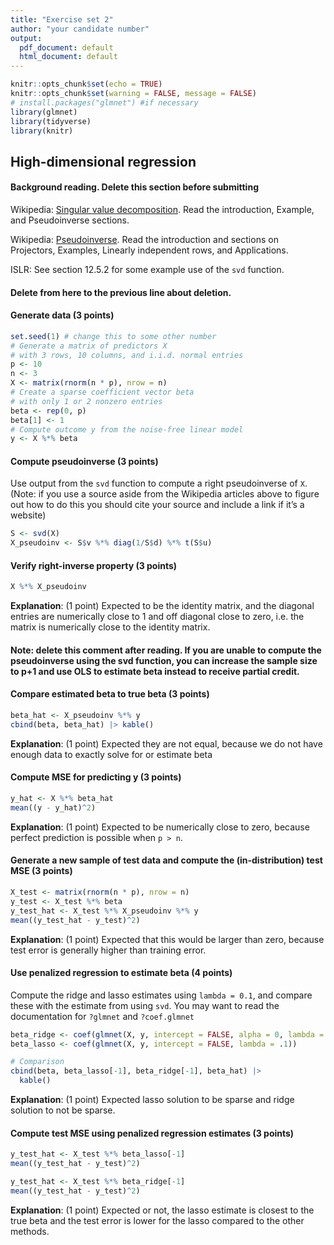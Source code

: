 ```yaml
---
title: "Exercise set 2"
author: "your candidate number"
output:
  pdf_document: default
  html_document: default
---
```


```r
knitr::opts_chunk$set(echo = TRUE)
knitr::opts_chunk$set(warning = FALSE, message = FALSE)
# install.packages("glmnet") #if necessary
library(glmnet) 
library(tidyverse)
library(knitr)
```

## High-dimensional regression



#### Background reading. **Delete this section before submitting**

Wikipedia: [Singular value decomposition](https://en.wikipedia.org/wiki/Singular_value_decomposition). Read the introduction, Example, and Pseudoinverse sections.

Wikipedia: [Pseudoinverse](https://en.wikipedia.org/wiki/Moore%E2%80%93Penrose_inverse). Read the introduction and sections on Projectors, Examples, Linearly independent rows, and Applications.

ISLR: See section 12.5.2 for some example use of the `svd` function.

#### **Delete** from here to the previous line about deletion.

#### Generate data (3 points)

```r
set.seed(1) # change this to some other number
# Generate a matrix of predictors X
# with 3 rows, 10 columns, and i.i.d. normal entries
p <- 10
n <- 3
X <- matrix(rnorm(n * p), nrow = n)
# Create a sparse coefficient vector beta
# with only 1 or 2 nonzero entries
beta <- rep(0, p)
beta[1] <- 1
# Compute outcome y from the noise-free linear model
y <- X %*% beta
```

#### Compute pseudoinverse (3 points)

Use output from the `svd` function to compute a right pseudoinverse of `X`. (Note: if you use a source aside from the Wikipedia articles above to figure out how to do this you should cite your source and include a link if it's a website)

```r
S <- svd(X)
X_pseudoinv <- S$v %*% diag(1/S$d) %*% t(S$u)
```

#### Verify right-inverse property (3 points)

```r
X %*% X_pseudoinv
```

**Explanation**: (1 point) Expected to be the identity matrix, and the diagonal entries are numerically close to 1 and off diagonal close to zero, i.e. the matrix is numerically close to the identity matrix.

#### Note: delete this comment after reading. If you are unable to compute the pseudoinverse using the svd function, you can increase the sample size to p+1 and use OLS to estimate beta instead to receive partial credit.

#### Compare estimated beta to true beta (3 points)

```r
beta_hat <- X_pseudoinv %*% y
cbind(beta, beta_hat) |> kable()
```

**Explanation**: (1 point) Expected they are not equal, because we do not have enough data to exactly solve for or estimate beta

#### Compute MSE for predicting y (3 points)

```r
y_hat <- X %*% beta_hat
mean((y - y_hat)^2)
```

**Explanation**: (1 point) Expected to be numerically close to zero, because perfect prediction is possible when `p > n`.

#### Generate a new sample of test data and compute the (in-distribution) test MSE (3 points)

```r
X_test <- matrix(rnorm(n * p), nrow = n)
y_test <- X_test %*% beta
y_test_hat <- X_test %*% X_pseudoinv %*% y
mean((y_test_hat - y_test)^2)
```

**Explanation**: (1 point) Expected that this would be larger than zero, because test error is generally higher than training error.

#### Use penalized regression to estimate beta (4 points)

Compute the ridge and lasso estimates using `lambda = 0.1`, and compare these with the estimate from using `svd`. You may want to read the documentation for `?glmnet` and `?coef.glmnet`

```r
beta_ridge <- coef(glmnet(X, y, intercept = FALSE, alpha = 0, lambda = .1))
beta_lasso <- coef(glmnet(X, y, intercept = FALSE, lambda = .1))
```


```r
# Comparison
cbind(beta, beta_lasso[-1], beta_ridge[-1], beta_hat) |>
  kable()
```

**Explanation**: (1 point) Expected lasso solution to be sparse and ridge solution to not be sparse.

#### Compute test MSE using penalized regression estimates (3 points)

```r
y_test_hat <- X_test %*% beta_lasso[-1]
mean((y_test_hat - y_test)^2)

y_test_hat <- X_test %*% beta_ridge[-1]
mean((y_test_hat - y_test)^2)
```

**Explanation**: (1 point) Expected or not, the lasso estimate is closest to the true beta and the test error is lower for the lasso compared to the other methods.

